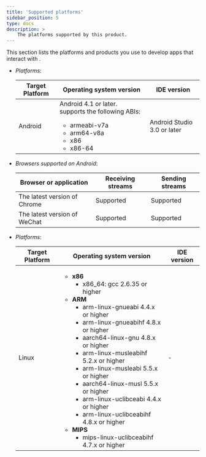 ```yaml
---
title: 'Supported platforms'
sidebar_position: 5
type: docs
description: >
    The platforms supported by this product.
---
```


This section lists the platforms and products you use to develop apps that interact with <Vg k="AGORA_BACKEND" />.


<PlatformWrapper platform="android">

- *Platforms*:

  | Target Platform | Operating system version | IDE version                           |
  |-----------------|--------------------------|---------------------------------------|
  | Android         | Android 4.1 or later.  <Vg k="IOT" /> supports the following ABIs: <ul><li>armeabi-v7a</li><li>arm64-v8a</li><li>x86</li><li>x86-64</li></ul>    | Android Studio 3.0 or later

- *Browsers supported on Android*:

  |Browser or application |Receiving streams |Sending streams|
  |---|---|---|
  |The latest version of Chrome |Supported |Supported|
  |The latest version of WeChat |Supported |Supported|

</PlatformWrapper>

<PlatformWrapper platform="linux-c">

- *Platforms*:

  | Target Platform | Operating system version | IDE version                           |
  |-----------------|--------------------------|---------------------------------------|
  | Linux         |  <ul><li><b>x86</b><ul><li>x86_64: gcc 2.6.35 or higher</li></ul></li><li><b>ARM</b><ul><li>arm-linux-gnueabi 4.4.x or higher</li><li>arm-linux-gnueabihf 4.8.x or higher</li><li>aarch64-linux-gnu 4.8.x or higher</li><li>arm-linux-musleabihf 5.2.x or higher</li><li>arm-linux-musleabi 5.5.x or higher</li><li>aarch64-linux-musl 5.5.x or higher</li><li>arm-linux-uclibceabi 4.4.x or higher</li><li>arm-linux-uclibceabihf 4.8.x or higher</li></ul></li><li><b>MIPS</b><ul><li>mips-linux-uclibceabihf 4.7.x or higher</li></ul></li></ul>  | - |

</PlatformWrapper>